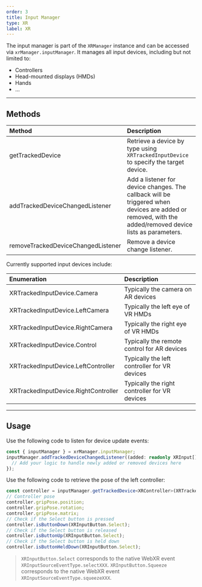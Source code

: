 ```yaml
---
order: 3  
title: Input Manager  
type: XR  
label: XR  
---  
```


The input manager is part of the `XRManager` instance and can be accessed via `xrManager.inputManager`. It manages all input devices, including but not limited to:  

- Controllers  
- Head-mounted displays (HMDs)  
- Hands  
- ...  

---

## Methods  

| Method                          | Description                                                                 |
| :------------------------------ | :-------------------------------------------------------------------------- |  
| getTrackedDevice                | Retrieve a device by type using `XRTrackedInputDevice` to specify the target device. |  
| addTrackedDeviceChangedListener | Add a listener for device changes. The callback will be triggered when devices are added or removed, with the added/removed device lists as parameters. |  
| removeTrackedDeviceChangedListener | Remove a device change listener. |  

Currently supported input devices include:  

| Enumeration                          | Description                                  |  
| :----------------------------------- | :------------------------------------------- |  
| XRTrackedInputDevice.Camera          | Typically the camera on AR devices           |  
| XRTrackedInputDevice.LeftCamera      | Typically the left eye of VR HMDs            |  
| XRTrackedInputDevice.RightCamera     | Typically the right eye of VR HMDs           |  
| XRTrackedInputDevice.Control         | Typically the remote control for AR devices  |  
| XRTrackedInputDevice.LeftController  | Typically the left controller for VR devices |  
| XRTrackedInputDevice.RightController | Typically the right controller for VR devices |  

---

## Usage  

Use the following code to listen for device update events:  

```typescript  
const { inputManager } = xrManager.inputManager;  
inputManager.addTrackedDeviceChangedListener((added: readonly XRInput[], removed: readonly XRInput[]) => {  
  // Add your logic to handle newly added or removed devices here  
});  
```  

Use the following code to retrieve the pose of the left controller:  

```typescript  
const controller = inputManager.getTrackedDevice<XRController>(XRTrackedInputDevice.LeftController);  
// Controller pose  
controller.gripPose.position;  
controller.gripPose.rotation;  
controller.gripPose.matrix;  
// Check if the Select button is pressed  
controller.isButtonDown(XRInputButton.Select);  
// Check if the Select button is released  
controller.isButtonUp(XRInputButton.Select);  
// Check if the Select button is held down  
controller.isButtonHeldDown(XRInputButton.Select);  
```  

> `XRInputButton.Select` corresponds to the native WebXR event `XRInputSourceEventType.selectXXX`. `XRInputButton.Squeeze` corresponds to the native WebXR event `XRInputSourceEventType.squeezeXXX`.